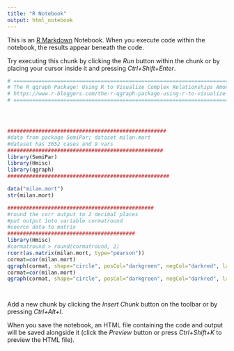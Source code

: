 ```yaml
---
title: "R Notebook"
output: html_notebook
---
```


This is an [R Markdown](http://rmarkdown.rstudio.com) Notebook. When you execute code within the notebook, the results appear beneath the code. 

Try executing this chunk by clicking the *Run* button within the chunk or by placing your cursor inside it and pressing *Ctrl+Shift+Enter*. 

```r
# =============================================================================================================
# The R qgraph Package: Using R to Visualize Complex Relationships Among Variables in a Large Dataset, Part One
# https://www.r-bloggers.com/the-r-qgraph-package-using-r-to-visualize-complex-relationships-among-variables-in-a-large-dataset-part-one/
# =============================================================================================================




###################################################
#data from package SemiPar; dataset milan.mort
#dataset has 3652 cases and 9 vars
##################################################
library(SemiPar)
library(Hmisc)
library(qgraph)
####################################################

data("milan.mort")
str(milan.mort)

###############################################
#round the corr output to 2 decimal places
#put output into variable cormatround
#coerce data to matrix
#########################################
library(Hmisc)
#cormatround > round(cormatround, 2)
rcorr(as.matrix(milan.mort, type="pearson"))
cormat=cor(milan.mort) 
qgraph(cormat, shape="circle", posCol="darkgreen", negCol="darkred", layout="groups", vsize=10)
cormat=cor(milan.mort)
qgraph(cormat, shape="circle", posCol="darkgreen", negCol="darkred", layout="groups", vsize=10)




```

Add a new chunk by clicking the *Insert Chunk* button on the toolbar or by pressing *Ctrl+Alt+I*.

When you save the notebook, an HTML file containing the code and output will be saved alongside it (click the *Preview* button or press *Ctrl+Shift+K* to preview the HTML file).
